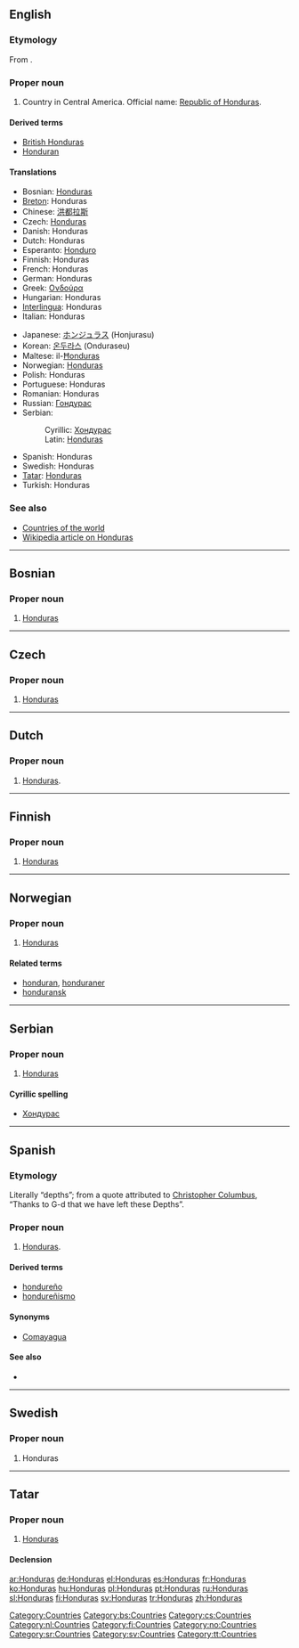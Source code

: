 {{see|honduras}}
==English==

===Etymology===
From {{Es.}} {{term|Honduras|lang=es}}.

===Proper noun===
{{en-proper noun}}

# Country in Central America. Official name: [[Republic of Honduras]].

====Derived terms====
*[[British Honduras]]
*[[Honduran]]

====Translations====
{{top}}
* Bosnian: [[Honduras#Bosnian|Honduras]] {{m}}
* [[Breton]]: Honduras
* Chinese: [[洪都拉斯]]
* Czech: [[#Czech|Honduras]] {{f}}
* Danish: Honduras
* Dutch: Honduras
* Esperanto: [[Honduro]]
* Finnish: Honduras
* French: Honduras
* German: Honduras {{n}}
* Greek: [[Ονδούρα]]
* Hungarian: Honduras
* [[Interlingua]]: Honduras
* Italian: Honduras
{{mid}}
* Japanese: [[ホンジュラス]] (Honjurasu)
* Korean: [[온두라스]] (Onduraseu)
* Maltese: il-[[Ħonduras]]
* Norwegian: [[#Norwegian|Honduras]]
* Polish: Honduras
* Portuguese: Honduras
* Romanian: Honduras {{n}}
* Russian: [[Гондурас]]
* Serbian:
*: Cyrillic: [[Хондурас]] {{m}}
*: Latin: [[Honduras#Serbian|Honduras]] {{m}}
* Spanish: Honduras
* Swedish: Honduras
* [[Tatar]]: [[Honduras#Tatar|Honduras]]
* Turkish: Honduras
{{bottom}}

===See also===
* [[Countries of the world]]
* [[w:Honduras|Wikipedia article on Honduras]]

[[Category:Countries]]

----

==Bosnian==

===Proper noun===
{{infl|bs|proper noun|g=m}}

# [[#English|Honduras]]

[[Category:bs:Countries]]

----

==Czech==

===Proper noun===
{{cs-proper noun|g=f}}

# [[#English|Honduras]]

[[Category:cs:Countries]]

----

==Dutch==

===Proper noun===
{{infl|nl|proper noun|g=n}}

# [[#English|Honduras]].

[[Category:nl:Countries]]

----

==Finnish==
{{wikipedia|lang=fi}}

===Proper noun===
{{fi-noun|Honduras|type=kalsium|proper=true}}

# [[#English|Honduras]]

[[Category:fi:Countries]]

----

==Norwegian==

===Proper noun===
{{infl|no|proper noun}}

# [[#English|Honduras]]

====Related terms====
* [[honduran]], [[honduraner]]
* [[honduransk]]

[[Category:no:Countries]]

----

==Serbian==

===Proper noun===
{{infl|sr|proper noun|g=m}}

# [[#English|Honduras]]

====Cyrillic spelling====
* [[Хондурас]]

[[Category:sr:Countries]]

----

==Spanish==

===Etymology===
Literally “depths”; from a quote attributed to [[w:Christopher Columbus|Christopher Columbus]], “Thanks to G-d that we have left these Depths”.

===Proper noun===
{{infl|es|proper noun|g=m}}

# [[#English|Honduras]].

====Derived terms====
* [[hondureño]] {{pos_a}}
* [[hondureñismo]] {{m}}

====Synonyms====
* [[Comayagua]] {{i|obsolete}}

====See also====
* {{projectlink|pedia|lang=es}}

----

==Swedish==

===Proper noun===
{{infl|sv|proper noun}}

# Honduras

[[Category:sv:Countries]]

----

==Tatar==

===Proper noun===
{{infl|tt|proper noun}}

# [[Honduras#English|Honduras]]

====Declension====
{{tt-latin-noun|nıñ|ga|nı|da|dan}}

[[Category:tt:Countries]]

[[ar:Honduras]]
[[de:Honduras]]
[[el:Honduras]]
[[es:Honduras]]
[[fr:Honduras]]
[[ko:Honduras]]
[[hu:Honduras]]
[[pl:Honduras]]
[[pt:Honduras]]
[[ru:Honduras]]
[[sl:Honduras]]
[[fi:Honduras]]
[[sv:Honduras]]
[[tr:Honduras]]
[[zh:Honduras]]